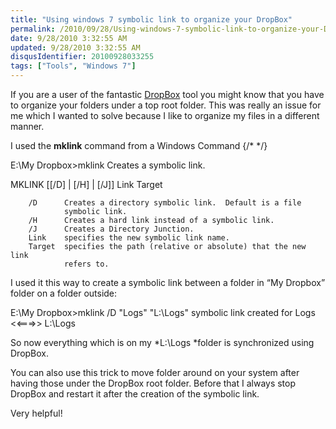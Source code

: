 ```yaml
---
title: "Using windows 7 symbolic link to organize your DropBox"
permalink: /2010/09/28/Using-windows-7-symbolic-link-to-organize-your-DropBox/
date: 9/28/2010 3:32:55 AM
updated: 9/28/2010 3:32:55 AM
disqusIdentifier: 20100928033255
tags: ["Tools", "Windows 7"]
---
```

If you are a user of the fantastic [DropBox](http://www.dropbox.com/referrals/NTIyMjQ1MTk) tool you might know that you have to organize your folders under a top root folder. This was really an issue for me which I wanted to solve because I like to organize my files in a different manner.

I used the **mklink** command from a Windows Command
{/* <!-- more --> */}

E:\My Dropbox>mklink
Creates a symbolic link.

MKLINK [[/D] | [/H] | [/J]] Link Target

        /D      Creates a directory symbolic link.  Default is a file
                symbolic link.
        /H      Creates a hard link instead of a symbolic link.
        /J      Creates a Directory Junction.
        Link    specifies the new symbolic link name.
        Target  specifies the path (relative or absolute) that the new link
                refers to.

I used it this way to create a symbolic link between a folder in “My Dropbox” folder on a folder outside:



E:\My Dropbox>mklink /D "Logs" "L:\Logs"
symbolic link created for Logs <<===>> L:\Logs

So now everything which is on my *L:\Logs *folder is synchronized using DropBox.

You can also use this trick to move folder around on your system after having those under the DropBox root folder. Before that I always stop DropBox and restart it after the creation of the symbolic link.

Very helpful!
